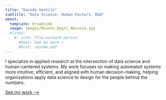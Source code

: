 ```yaml
---
title: "Davide Gentile"
subtitle: "Data Science, Human Factors, R&D"
about:
  template: broadside
  image: images/Roseto_Degli_Abruzzo.jpg
  #links:
    #- icon: file-earmark-person
      #text: See my work ⟶
      #href: resume.pdf
---
```


I specialize in applied research at the intersection of data science and human-centered systems. My work focuses on making automated systems more intuitive, efficient, and aligned with human decision-making, helping organizations apply data science to design for the people behind the numbers.

[See my work ⟶](work.qmd)
